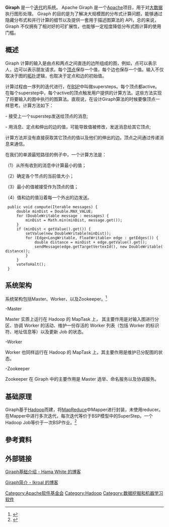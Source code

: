 {{编修}}
{{Infobox software
| name = Apache Giraph
| logo = [[File:Apache_Giraph_Logo.svg|200px]]
| screenshot = 
| caption = 
| collapsible = yes
| developer = [[Apache软件基金会|Apache软件基金会]]
| latest release version = 1.3.0
| latest release date = {{Start date and age|2020|6|11|df=yes}}
| latest preview version = 
| latest preview date = 
| operating system = [[跨平台|跨平台]]
| size = 
| programming language = [[Java|Java]]
| genre = [[图_(数据结构)|图处理]]
| license = [[Apache_License_2.0|Apache License 2.0]]
| website = {{URL|http://giraph.apache.org}}
}}
'''Giraph''' 是一个[[迭代|迭代]]的{{tsl|en|Graph_(abstract_data_type)|图计算}}系统。
Apache Giraph 是一个[[Apache|Apache]]项目，用于对[[大数据|大数据]]执行图形处理。 Giraph 的目的是为了解决大规模图的分布式计算问题，能够通过隐藏分布式和并行计算的细节以及提供一套用于描述图算法的 API，总的来说，Giraph 不仅拥有了相对好的可扩展性，也能够一定程度降低分布式图计算的使用门槛。

==概述==
Giraph 计算的输入是由点和两点之间直连的边所组成的图，例如，点可以表示人，边可以表示朋友请求。每个[[顶点_(图论)|顶点]]保存一个值，每个边也保存一个值。输入不仅取决于图的[[拓扑|拓扑]]逻辑，也取决于定点和边的初始值。

计算过程由一序列的迭代进行，在[[BSP|BSP]]中叫做supersteps。每个顶点都active。在每个superstep中，每个active的顶点触发用户提供的计算方法。这些方法实现了将要输入的图中执行的图算法。直观说，在设计Giraph算法的时候要像顶点一样思考。计算方法如下：

- 接受上一个superstep发送给顶点的消息;

- 用消息、定点和伸出的边的值，可能导致值被修改，发送消息给其它顶点;

计算方法并没有直接获取其它顶点的值以及他们的伸出的边。顶点之间通过传递消息来通信。

在我们的单源最短路径的例子中，一个计算方法是：

（1）从所有收到的消息中计算最小的值；

（2）确定各个节点的当前值大小；

（3）最小的值被接受作为顶点的值；

（4）值和边的值沿着每一个外出的边发送。

  public void compute(Iterable<DoubleWritable> messages) {
      double minDist = Double.MAX_VALUE;
      for (DoubleWritable message : messages) {
          minDist = Math.min(minDist, message.get());
      }
      if (minDist < getValue().get()) {
          setValue(new DoubleWritable(minDist));
          for (Edge<LongWritable, FloatWritable> edge : getEdges()) {
              double distance = minDist + edge.getValue().get();
              sendMessage(edge.getTargetVertexId(), new DoubleWritable(distance));
          }
      }
      voteToHalt();
  }

== 系统架构 ==
系统架构包括Master、Worker、以及Zookeeper。<ref>{{Cite web|url=https://blog.csdn.net/firstdream10/article/details/99293702|title=Giraph 简介 - Ikroal 的博客         - CSDN博客|accessdate=2019-08-12|work=blog.csdn.net}}</ref>
 
-Master
 
Master 实质上运行在 Hadoop 的 MapTask 上， 其主要作用是对输入图进行分区、协调 Worker 的活动、维护一份存活的 Worker 列表（包括 Worker 的标识符、地址信息等）以及更新 Job 的状态。

-Worker
 
Worker 也同样运行在 Hadoop 的 MapTask 上，其主要作用是维护已分配图的状态。

-Zookeeper
 
Zookeeper 在 Giraph 中的主要作用是 Master 选举、命名服务以及协调服务。

== 基础原理 ==
Giraph基于[[Hadoop|Hadoop]]而建，将[[MapReduce|MapReduce]]中Mapper进行封装，未使用reducer。在Mapper中进行多次迭代，每次迭代等价于BSP模型中的SuperStep。一个Hadoop Job等价于一次BSP作业。<ref>{{Cite web|url=http://blog.csdn.net/xin_jmail/article/details/22194057|title=Giraph 基础介绍 - Hama White 的博客         - CSDN博客|accessdate=2017-10-03|work=blog.csdn.net|archive-date=2017-10-04|archive-url=https://web.archive.org/web/20171004035332/http://blog.csdn.net/xin_jmail/article/details/22194057|dead-url=no}}</ref>

== 參考資料 ==
{{reflist}}

==外部链接==
{{官方网站}}

[http://blog.csdn.net/xin_jmail/article/details/22194057 Giraph基础介绍 - Hama White 的博客] {{Wayback|url=http://blog.csdn.net/xin_jmail/article/details/22194057 |date=20171004035332 }}
 
[https://blog.csdn.net/firstdream10/article/details/99293702 Giraph简介 - Ikroal 的博客]

{{Apache Software Foundation}}
 
[[Category:Apache软件基金会|Category:Apache软件基金会]]
[[Category:Hadoop|Category:Hadoop]]
[[Category:数据挖掘和机器学习软件|Category:数据挖掘和机器学习软件]]